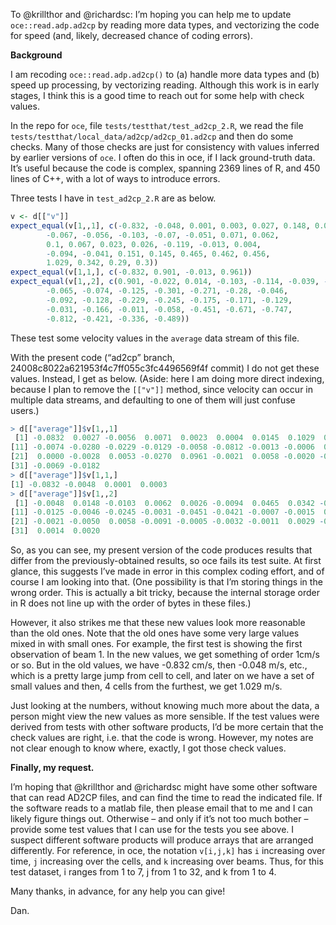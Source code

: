 To @krillthor and @richardsc: I'm hoping you can help me to update `oce::read.adp.ad2cp` by reading more data types, and vectorizing the code for speed (and, likely, decreased chance of coding errors).

**Background**

I am recoding `oce::read.adp.ad2cp()` to (a) handle more data types and (b) speed up processing, by vectorizing reading.  Although this work is in early stages, I think this is a good time to reach out for some help with check values.

In the repo for `oce`, file `tests/testthat/test_ad2cp_2.R`, we read the file `tests/testthat/local_data/ad2cp/ad2cp_01.ad2cp` and then do some checks. Many of those checks are just for consistency with values inferred by earlier versions of `oce`.  I often do this in oce, if I lack ground-truth data.  It's useful because the code is complex, spanning 2369 lines of R, and 450 lines of C++, with a lot of ways to introduce errors.

Three tests I have in `test_ad2cp_2.R` are as below.
```R
v <- d[["v"]]
expect_equal(v[1,,1], c(-0.832, -0.048, 0.001, 0.003, 0.027, 0.148, 0.066,
        -0.067, -0.056, -0.103, -0.07, -0.051, 0.071, 0.062,
        0.1, 0.067, 0.023, 0.026, -0.119, -0.013, 0.004,
        -0.094, -0.041, 0.151, 0.145, 0.465, 0.462, 0.456,
        1.029, 0.342, 0.29, 0.3))
expect_equal(v[1,1,], c(-0.832, 0.901, -0.013, 0.961))
expect_equal(v[1,,2], c(0.901, -0.022, 0.014, -0.103, -0.114, -0.039, -0.005,
        -0.065, -0.074, -0.125, -0.301, -0.271, -0.28, -0.046,
        -0.092, -0.128, -0.229, -0.245, -0.175, -0.171, -0.129,
        -0.031, -0.166, -0.011, -0.058, -0.451, -0.671, -0.747,
        -0.812, -0.421, -0.336, -0.489))
```
These test some velocity values in the `average` data stream of this file.

With the present code ("ad2cp" branch, 24008c8022a621953f4c7ff055c3fc4496569f4f commit) I do not get these values. Instead, I get as below.  (Aside: here I am doing more direct indexing, because I plan to remove the `[["v"]]` method, since velocity can occur in multiple data streams, and defaulting to one of them will just confuse users.)

```R
> d[["average"]]$v[1,,1]
 [1] -0.0832  0.0027 -0.0056  0.0071  0.0023  0.0004  0.0145  0.1029  0.0901 -0.0114
[11] -0.0074 -0.0280 -0.0229 -0.0129 -0.0058 -0.0812 -0.0013 -0.0006  0.0026  0.0000
[21]  0.0000 -0.0028  0.0053 -0.0270  0.0961 -0.0021  0.0058 -0.0020 -0.0007 -0.0043
[31] -0.0069 -0.0182
> d[["average"]]$v[1,1,]
[1] -0.0832 -0.0048  0.0001  0.0003
> d[["average"]]$v[1,,2]
 [1] -0.0048  0.0148 -0.0103  0.0062  0.0026 -0.0094  0.0465  0.0342 -0.0022 -0.0039
[11] -0.0125 -0.0046 -0.0245 -0.0031 -0.0451 -0.0421 -0.0007 -0.0015  0.0039  0.0011
[21] -0.0021 -0.0050  0.0058 -0.0091 -0.0005 -0.0032 -0.0011  0.0029 -0.0015  0.0020
[31]  0.0014  0.0020
```

So, as you can see, my present version of the code produces results that differ from the previously-obtained results, so oce fails its test suite.  At first glance, this suggests I've made in error in this complex coding effort, and of course I am looking into that. (One possibility is that I'm storing things in the wrong order. This is actually a bit tricky, because the internal storage order in R does not line up with the order of bytes in these files.)

However, it also strikes me that these new values look more reasonable than the old ones.  Note that the old ones have some very large values mixed in with small ones. For example, the first test is showing the first observation of beam 1.  In the new values, we get something of order 1cm/s or so.  But in the old values, we have -0.832 cm/s, then -0.048 m/s, etc., which is a pretty large jump from cell to cell, and later on we have a set of small values and then, 4 cells from the furthest, we get 1.029 m/s.

Just looking at the numbers, without knowing much more about the data, a person might view the new values as more sensible.  If the test values were derived from tests with other software products, I'd be more certain that the check values are right, i.e. that the code is wrong.  However, my notes are not clear enough to know where, exactly, I got those check values.

**Finally, my request.**

I'm hoping that @krillthor and @richardsc might have some other software that can read AD2CP files, and can find the time to read the indicated file.  If the software reads to a matlab file, then please email that to me and I can likely figure things out.  Otherwise -- and only if it's not too much bother -- provide some test values that I can use for the tests you see above. I suspect different software products will produce arrays that are arranged differently.  For reference, in oce, the notation `v[i,j,k]` has `i` increasing over time, `j` increasing over the cells, and `k` increasing over beams.  Thus, for this test dataset, i ranges from 1 to 7, j from 1 to 32, and k from 1 to 4.

Many thanks, in advance, for any help you can give!

Dan.
